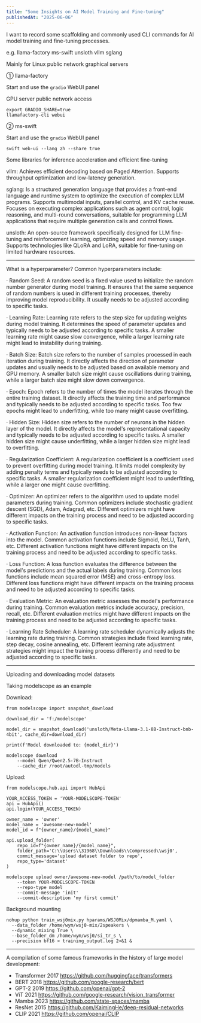 ```yaml
---
title: "Some Insights on AI Model Training and Fine-tuning"
publishedAt: "2025-06-06"
---
```


I want to record some scaffolding and commonly used CLI commands for AI model training and fine-tuning processes.

e.g. llama-factory ms-swift unsloth vllm sglang

Mainly for Linux public network graphical servers

① llama-factory

Start and use the `gradio` WebUI panel

GPU server public network access

```shell
export GRADIO_SHARE=true
llamafactory-cli webui
```

② ms-swift

Start and use the `gradio` WebUI panel

```shell
swift web-ui --lang zh --share true
```

Some libraries for inference acceleration and efficient fine-tuning

vllm: Achieves efficient decoding based on Paged Attention. Supports throughput optimization and low-latency generation.

sglang: Is a structured generation language that provides a front-end language and runtime system to optimize the execution of complex LLM programs. Supports multimodal inputs, parallel control, and KV cache reuse. Focuses on executing complex applications such as agent control, logic reasoning, and multi-round conversations, suitable for programming LLM applications that require multiple generation calls and control flows.

unsloth: An open-source framework specifically designed for LLM fine-tuning and reinforcement learning, optimizing speed and memory usage. Supports technologies like QLoRA and LoRA, suitable for fine-tuning on limited hardware resources.

---

What is a hyperparameter? Common hyperparameters include:

· Random Seed: A random seed is a fixed value used to initialize the random number generator during model training. It ensures that the same sequence of random numbers is used in different training processes, thereby improving model reproducibility. It usually needs to be adjusted according to specific tasks.

· Learning Rate: Learning rate refers to the step size for updating weights during model training. It determines the speed of parameter updates and typically needs to be adjusted according to specific tasks. A smaller learning rate might cause slow convergence, while a larger learning rate might lead to instability during training.

· Batch Size: Batch size refers to the number of samples processed in each iteration during training. It directly affects the direction of parameter updates and usually needs to be adjusted based on available memory and GPU memory. A smaller batch size might cause oscillations during training, while a larger batch size might slow down convergence.

· Epoch: Epoch refers to the number of times the model iterates through the entire training dataset. It directly affects the training time and performance and typically needs to be adjusted according to specific tasks. Too few epochs might lead to underfitting, while too many might cause overfitting.

· Hidden Size: Hidden size refers to the number of neurons in the hidden layer of the model. It directly affects the model's representational capacity and typically needs to be adjusted according to specific tasks. A smaller hidden size might cause underfitting, while a larger hidden size might lead to overfitting.

· Regularization Coefficient: A regularization coefficient is a coefficient used to prevent overfitting during model training. It limits model complexity by adding penalty terms and typically needs to be adjusted according to specific tasks. A smaller regularization coefficient might lead to underfitting, while a larger one might cause overfitting.

· Optimizer: An optimizer refers to the algorithm used to update model parameters during training. Common optimizers include stochastic gradient descent (SGD), Adam, Adagrad, etc. Different optimizers might have different impacts on the training process and need to be adjusted according to specific tasks.

· Activation Function: An activation function introduces non-linear factors into the model. Common activation functions include Sigmoid, ReLU, Tanh, etc. Different activation functions might have different impacts on the training process and need to be adjusted according to specific tasks.

· Loss Function: A loss function evaluates the difference between the model's predictions and the actual labels during training. Common loss functions include mean squared error (MSE) and cross-entropy loss. Different loss functions might have different impacts on the training process and need to be adjusted according to specific tasks.

· Evaluation Metric: An evaluation metric assesses the model's performance during training. Common evaluation metrics include accuracy, precision, recall, etc. Different evaluation metrics might have different impacts on the training process and need to be adjusted according to specific tasks.

· Learning Rate Scheduler: A learning rate scheduler dynamically adjusts the learning rate during training. Common strategies include fixed learning rate, step decay, cosine annealing, etc. Different learning rate adjustment strategies might impact the training process differently and need to be adjusted according to specific tasks.

---

Uploading and downloading model datasets

Taking modelscope as an example

Download:

```
from modelscope import snapshot_download

download_dir = 'f:/modelscope'

model_dir = snapshot_download('unsloth/Meta-Llama-3.1-8B-Instruct-bnb-4bit', cache_dir=download_dir)

print(f'Model downloaded to: {model_dir}')
```

```shell
modelscope download
    --model Qwen/Qwen2.5-7B-Instruct
    --cache_dir /root/autodl-tmp/models
```

Upload:

```
from modelscope.hub.api import HubApi

YOUR_ACCESS_TOKEN = 'YOUR-MODELSCOPE-TOKEN'
api = HubApi()
api.login(YOUR_ACCESS_TOKEN)

owner_name = 'owner'
model_name = 'awesome-new-model'
model_id = f"{owner_name}/{model_name}"

api.upload_folder(
    repo_id=f"{owner_name}/{model_name}",
    folder_path='C:\\Users\\31968\\Downloads\\Compressed\\wsj0',
    commit_message='upload dataset folder to repo',
    repo_type='dataset'
)
```

```shell
modelscope upload owner/awesome-new-model /path/to/model_folder
    --token YOUR-MODELSCOPE-TOKEN
    --repo-type model
    --commit-message 'init'
    --commit-description 'my first commit'
```

Background mounting

```shell
nohup python train_wsj0mix.py hparams/WSJ0Mix/dpmamba_M.yaml \
  --data_folder /home/wym/wsj0-mix/2speakers \
  --dynamic_mixing True \
  --base_folder_dm /home/wym/wsj0/si_tr_s \
  --precision bf16 > training_output.log 2>&1 &
```

---

A compilation of some famous frameworks in the history of large model development:

- Transformer 2017 https://github.com/huggingface/transformers
- BERT 2018 https://github.com/google-research/bert
- GPT-2 2019 https://github.com/openai/gpt-2
- ViT 2021 https://github.com/google-research/vision_transformer
- Mamba 2023 https://github.com/state-spaces/mamba
- ResNet 2015 https://github.com/KaimingHe/deep-residual-networks
- CLIP 2021 https://github.com/openai/CLIP